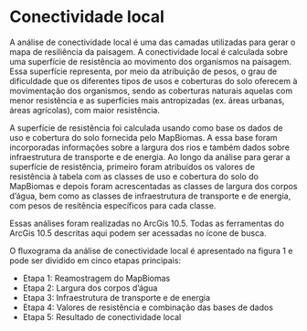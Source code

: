 # Conectividade local

A análise de conectividade local é uma das camadas utilizadas para gerar o mapa de resiliência da paisagem. A conectividade local é calculada sobre uma superfície de resistência ao movimento dos organismos na paisagem. Essa superfície representa, por meio da atribuição de pesos, o grau de dificuldade que os diferentes tipos de usos e coberturas do solo oferecem à movimentação dos organismos, sendo as coberturas naturais aquelas com menor resistência e as superfícies mais antropizadas (ex. áreas urbanas, áreas agrícolas), com maior resistência.

<!-- 2024-03-04 remover
As áreas resilientes às mudanças climáticas são classificadas por dois eixos, (1) a **heterogeneidade da paisagem** e (2) **conectividade local**. A conectividade local é calculada sobre uma superfície de resistência ao movimento dos organismos na paisagem. Essa superfície representa, por meio da atribuição de pesos, o grau de dificuldade que os diferentes tipos de usos e coberturas do solo oferecem à movimentação dos organismos, sendo as coberturas naturais aquelas com menor resistência e as superfícies mais antropizadas, com maior resistência (ex. áreas urbanas). -->

A superfície de resistência foi calculada usando como base os dados de uso e cobertura do solo fornecida pelo MapBiomas. A essa base foram incorporadas informações sobre a largura dos rios e também dados sobre infraestrutura de transporte e de energia. Ao longo da análise para gerar a superfície de resistência, primeiro foram atribuídos os valores de resistência à tabela com as classes de uso e cobertura do solo do MapBiomas e depois foram acrescentadas as classes de largura dos corpos d’água, bem como as classes de infraestrutura de transporte e de energia, com pesos de resitência específicos para cada classe.

Essas análises foram realizadas no ArcGis 10.5. Todas as ferramentas do ArcGis 10.5 descritas aqui podem ser acessadas no ícone de busca.

O fluxograma da análise de conectividade local é apresentado na figura 1 e pode ser dividido em cinco etapas principais:

+ Etapa 1: Reamostragem do MapBiomas
+ Etapa 2: Largura dos corpos d'água
+ Etapa 3: Infraestrutura de transporte e de energia
+ Etapa 4: Valores de resistência e combinação das bases de dados
+ Etapa 5: Resultado de conectividade local

<!-- 2024-03-04 [INSERIR FIGURA GERAL DO FLUXOGRAMA AQUI] -->


<!-- 
//////////////////////////////////////////////////////
2024-03-05
TUDO O QUE ESTÁ ABAIXO FOI SEPARADO EM qmd ESPECÍFICOS.
MANTIVE APENAS PARA CONFERÊNCIA ANTES DE FINALIZARMOS.
O TEXTO ATUALIZADO ESTÁ NOS QMD ESPECÍFICOS.
//////////////////////////////////////////////////////


## Bases de dados e arquivos utilizados na análise

As bases de dados e arquivos utilizadas em cada etapa da análise são apresentadas abaixo.

### Uso e cobertura do solo

+ MapBiomas Coleção 8 - Ano 2021 [LINK COLEÇÃO 8]: (Projeto MapBiomas – Coleção 8 da Série Anual de Mapas de Cobertura e Uso da Terra do Brasil, acessado em outubro de 2023 através do link: https://storage.googleapis.com/mapbiomas-public/initiatives/brasil/collection_8/lclu/coverage/brasil_coverage_2022.tif)  

### Largura dos rios

<!-- 2024-03-04 remover
As informações sobre largura dos rios foram derivadas a partir das camadas de águas abertas do MapBiomas [@mapbiomas_project_collection_2020], a camada de bacias hidrográficas no nível 8 [Lehner &Grill (2013)]<!--COLOCAR NO ZOTERO   e a camada de largura efetiva dos corpos d'água [Yamashida et al. 2014]. -->
<!--
+ MapBiomas Água: [INSERIR LINK BASE DE DADOS - PARA DOWNLOAD]

+ Bacias hidrográficas nível 8 (Lehner &Grill 2013): [INSERIR LINK BASE DE DADOS - PARA DOWNLOAD]

+ Largura efetiva dos corpos d'água (Yamashida et al. 2014): [INSERIR LINK BASE DE DADOS - PARA DOWNLOAD] -->

<!-- acho importante colocar também o link para o download, não somente a citação. No caso das bacias foi o HydroSHEDS? -->

<!-- 2024-03-04 remover
### Infraestrutura de transporte e de energia


As informações sobre infraestrutura de transporte foram originadas a partir das camadas de estradas pavimentadas, estradas não-pavimentadas e ferrovias fornecidas pelo Instituto Brasileiro de Geografia e Estatística (IBGE) (\[BCIM250, 2021\]) (<https://www.ibge.gov.br/geociencias/cartas-e-mapas/bases-cartograficas-continuas/15759-brasil.html?=&t=downloads>).
As bases de infraestrutura de energia correspondem às camadas de aerogeradores, centrais geradoras de energia fotovoltaicas, linhas de transmissão de energia eólica e usinas termelétricas fornecidas pela Agência Nacional de Energia Elétrica (ANEEL) (<https://gisepeprd2.epe.gov.br/WebMapEPE/>) e a camada de linhas de transmissão de energia fornecida pelo IBGE (\[BCIM250, 2021\]).


+ Estradas pavimentadas, estradas não-pavimentadas, ferrovias e linhas de transmissão de energia (IBGE - BCIM250, 2021):
<https://www.ibge.gov.br/geociencias/cartas-e-mapas/bases-cartograficas-continuas/15759-brasil.html?=&t=downloads>

+ Aerogeradores, centrais geradoras de energia fotovoltaicas, linhas de transmissão de energia eólica e usinas termelétricas (ANEEL):
<https://gisepeprd2.epe.gov.br/WebMapEPE/>

<!-- houve a necessidade de filtrar algum dados antes para fazer as análises, por exemplo na parte de energia, algum filtro foi aplicado para retirar informações que não eram necessárias? 


### Filtro *kernel*

+ Filtro *kernel*: [ADICIONAR ARQUIVO TXT COM O FILTRO] 


## Reamostragem do MapBiomas

A reamostragem da base de dados do MapBiomas corresponde à Etapa 1 da análise de conectividade local. Foi necessário reamostrar os dados do MapBiomas de 30 m (resolução original) para 90 m. A reamostragem foi realizada com o uso da ferramenta "Resample" pelo *método de vizinho mais próximo* (*nearest*). 

Para essa etapa, o arquivo de entrada "input raster" correspondeu à camada original do MapBiomas e para o arquivo de saída "output raster" atribuímos um novo nome. A resolução de aproximadamente 90 m (ou seja 0.00083333333) para o pixel do novo arquivo gerado foi indicada no campo `Output Cell Size (optional)`. A escolha do método `Nearest` foi definida no campo `Resampling technique (optional)` (@fig-1). No final do processo de reamostragem seguimos a mesma classificação proposta pelo MapBiomas para colorir os usos do solo (@map1-mapbiomas). Esse processo gerou a listagem de 29 classes de uso e cobertura do solo. 

<!-- 2024-03-04 remover
As análises conduzidas para o mapeamento das áreas resilientes às mudanças climáticas foram realizadas na resolução espacial de 90 metros. Desta forma, reamostramos os dados do MapBiomas, que originalmente estavam com resolução de 30 metros, para uma resolução de 90 metros. A reamostragem foi realizada com o uso da ferramenta "Resample" pelo **método de vizinho mais próximo** (*nearest*). O arquivo de entrada "input raster" correspondeu a camada original do MapBiomas, e para o arquivo de saída "output raster" atribuímos um novo nome. A resolução de aproximadamente 90 metros (ou seja 0.00083333333) para o pixel do novo arquivo gerado foi estabelecida no campo `Output Cell Size (optional)`. A escolha do método `Nearest` foi definida no campo `Resampling technique (optional)` (@fig-1). No final do processo de reamostragem seguimos a mesma classificação proposta pelo MapBiomas (com 27 classes) para colorir os usos do solo (@map1-mapbiomas).


![Método da reamostragem da superfície de uso e cobertura do solo (MapBiomas coleção 8 de 2021), de 30 m para 90 m, por meio da técnica NEAREST, no ArcGis 10.5.](figs/fig_1.png){width=100% #fig-1}

![Classificação do uso e cobertura do solo convertida de uma resolução de 30 m para 90 m, tomando como base MapBiomas, coleção 8 de 2023.](figs/map1_mapbiomas.png){width=100% #map1-mapbiomas}


## Largura dos corpos d'água

A camada de uso e cobertura do solo na escala de 90 m equivalente a águas abertas (rios, lagos e oceanos; @map2_aguas) foi subdividida em quatro classes distintas de acordo com a largura dos corpos d’água.

![Camada de águas abertas do MapBiomas, usada como base para classificação dos tamanhos dos rios.](figs/map2_aguas.png){width=100% #map2-aguas}


Nessa etapa, inicialmente extraímos a máscara de corpos de águas abertas e dividimos essa classe única em pedaços menores, regionalizando suas larguras por trechos. Esta divisão ocorreu com o uso da ferramenta “Raster Calculator” (@fig-2), por meio da intersecção entre as camadas matriciais de águas abertas e de bacias hidrográficas no nível 8, produzidas por Lehner &Grill (2013) (@map3-bacias).

![Ferramenta “Raster Calculator”, do programa ArcGis 10.5, utilizada para a intersecção entre as camadas de águas abertas e bacias hidrográficas, gerando trechos de corpos d’água utilizados para consulta da largura dos mesmos.](figs/fig_2.png){width=100% #fig-2}

![Bacias hidrográficas de nivel 8 (Lehner &Grill 2013).](figs/map3_bacias.png){width=100% #map3-bacias}

Para cada um dos trechos gerados, foi calculado o valor máximo de largura de cada trecho de águas abertas, por meio meio da estatística zonal (@fig-3). A largura efetiva máxima dos corpos d’água, de margem a margem, foi obtida através da base GWD – LR de Yamashida et al. 2014 (@map4-aguasporbacias). 

![Uso da ferramenta “Zonal Statistics”, do programa ArcGis 10.5, para calcular a largura máxima de cada trecho de corpos d’água por unidade de consulta.](figs/fig_3.png){width=100% #fig-3}

![Divisão da camada de águas abertas do MapBiomas recortada pelas bacias hidrográficas de nivel 8.](figs/map4_aguasPORbacias.png){width=100% #map4-aguasporbacias}

Com base nos valores de largura máxima agrupamos os trechos dos rios em quatro classes de largura:

+ i. 1 a 250 m;
+ ii. 250 a 1.000 m; 
+ iii. 1.000 a 4.000 m;
+ iv. maior de 4.000 m. 

Por meio da ferramenta “Mosaic to New Raster” (@fig-4), realizamos uma mosaicagem entre a camada contendo essas quatro classes e a camada do MapBiomas (já subtraída da classe de águas abertas), elevando de 29 para 32 o número de classes de uso e cobertura do solo.

![Ferramenta “Mosaic to New Raster”, do programa ArcGis 10.5, utilizada para fazer a mosaicagem entre a superfície contendo as quatro classes de corpos d’água com larguras distintas e a superfície do MapBiomas 2021 na escala de 90 m sem a classe de águas abertas (a ser substituída pelas quatro novas classes de corpos d’água).](figs/fig_4.png){width=100% #fig-4}

<!--
//////////////////////////////////////////////////////////////////////////////////////////////////////////////////////////////////
ESTOU COLOCANDO ESSA SEÇÃO EM COMENTÁRIO PORQUE ESTÁ EXPLICADO ANTERIORMENTE. 
TALVEZ POSSAMOS REVISAR OS DOIS TEXTOS E VER SE TEM ALGUMA INFORMAÇÃO AQUI QUE AINDA NÃO FOI EXPLICADO ACIMA?
//////////////////////////////////////////////////////////////////////////////////////////////////////////////////////////////////

## Classificação das larguras dos rios

A classe de cobertura do solo equivalente a águas abertas (rios, lagos e oceanos) recebeu valores de resistência variando em função da largura desses corpos d’água já que rios maiores são barreiras mais resistentes à movimentação da biodiversidade terrestre. Para que isso fosse possível, tivemos que dividir os corpos d’água em pedaços menores, regionalizando suas larguras por trechos. Nesta divisão usamos as bacias hidrográficas no nível 8 produzidas por Venticinque e colaboradores (2021). Os trechos de corpos d’água foram utilizados para segmentar a largura efetiva dos corpos d’água, de margem a margem, ao longo de todo o canal da base disponibilizada por Yamashida e colaboradores (2014).

Para cada trecho da máscara de corpos d’água por bacias, com base nos dados de largura efetiva de margem a margem, extraímos o valor máximo de largura, sendo esse valor utilizado como medida de largura de cada trecho de águas abertas. Uma vez identificada a largura máxima de cada trecho de corpo d’água, agrupamos os rios nas seguintes classes de largura: i. 1 a 250 metros, ii. 250 a 1000 metros, iii. 1000 a 4000 metros e iv. maiores de 4000 metros. A inclusão dessas quatro classes de largura de corpos d’água, elevou de 34 para 37 o número de classes de cobertura do solo. Os valores de resistência atribuído para cada uma dessas classes variou e podem ser vistos na @tbl-2.



## Infraestrutura de transporte e de energia

<!-- 2024-03-04 Precisa descrever aqui quais dados estão sendo utlizados. Bases IBGE e ANEEL e listar direitinho quais dados dessas bases - não foram todos de energia e isso precisa ficar bem claro. --> 
<!--
As camadas de infraestrutura de transporte e de energia foram inicialmente convertidas de formatos vetoriais para *raster*, com pixels de tamanho aproximado de 90 m (@fig-2). Essa conversão foi realizada para cada arquivo usando a ferramenta `Polyline to Raster`, onde o arquivo de entrada "Input Features" corresponde à camada de infraestrutura original e o arquivo de saída "Value field" é a camada *raster* que será criada. A definição da resolução espacial "Output Raster Dataset" corresponde a 0.00083333333 (ou seja 90 m de resolução).

![Método de conversão de arquivos vetoriais para arquivos matriciais (*raster*) já definindo os pixels com tamanho aproximado de 90 m, no ArcGis 10.5.](figs/fig2.png){width=100% #fig-2}

As camadas *raster* geradas receberam valores de resistência (ver item Valores de resistência) como atributo específico das classes de infraestrutura e, posteriormente, todas as camadas foram agrupadas em um único arquivo matricial. Para realizar esse agrupamento, usamos a ferramenta `Cell Statistics`, informando, no campo `overlay satatistic`, que o resultado do agrupamento deve considerar o valor máximo do pixel (@fig-3). Essa indicação é importante para que, na sobreposição das várias camadas de infraestrutura, prevaleça sempre o valor de pixel com resistência mais alta.

![Uso da ferramenta “`Cell Statistics`”, no ArcGis 10.5, para agrupar as bases de infraestrutura em uma única superfície, onde prevalecem os valores máximos de resistência atribuídos a cada classe.](figs/fig3.png){width=100% #fig-3}

Usando novamente a ferramenta `Cell Statistics` conjugamos as bases matriciais de infraestrutura de transporte e energia indicadas acima com a camada de uso e cobertura do solo combinada com as classes de corpos d'água. Da mesma forma como conduzido anteriormente, no agrupamento das camadas de infraestrutura de transporte e de energia, durante a sobreposição, prevaleceu sempre o maior valor de resistência: no campo `overlay satatistic` o resultado do agrupamento deve considerar o valor máximo do pixel (@fig-4). Feita esta operação, obtivemos uma nova superfície matricial (*raster*), combinando todas as classes listadas aqui.

![Uso da ferramenta “Cel Statistics”, no ArcGis 10.5, para agrupar a camada de infraestrutura de transporte e de energia com a camada de uso e cobertura em uma única superfície, onde prevalecem os valores máximos de resistência atribuídos a cada classe.](figs/fig4.png){width=100% #fig-4}


## Valores de resistência

Os valores de resistência para cada classe de uso e cobertura do solo foram atribuídos, por bioma, pela equipe do projeto e por especialistas. Esses valores variaram de 1 a 20 em números inteiros, sendo 1 o valor de menor resistência e 20 o de maior resistência (@tbl-1).

Iniciamos a atribuição dos valores de resistência na camada de uso e cobertura do solo (Tabela 1). A esse conjunto de dados, acrescentamos uma coluna na tabela de atributos, com as 4 classes de largura dos corpos d'água. Por fim, atribuímos à camada de infraestrutura de transporte e de energia, os valores de resistência e combinamos o resultado à camada anterior (conforme descrito no item anterior).

O mapa consolidado de cobertura e uso do solo, combinando as classes de largura dos corpos d'água e as classes de infraestrutura de transporte e de energia, totalizou 39 classes.
-->
<!-- NECESSÁRIO INCLUIR A TABELA DE RESISTÊNCIAS GERADA ATÉ AQUI -->

<!-- 2024-03-04 remover
Os valores de resistência têm como objetivo representar de forma comparativa o grau de dificuldade imposto à movimentação da biodiversidade por cada classe específica de uso e cobertura do solo. As premissas assumidas para definir os valores foram: i. quanto maior for a diferença estrutural da classe de cobertura do solo para o hábitat original do bioma, maior será a dificuldade à movimentação que a classe oferece e ii. corpos d’água mais largos oferecem maior resistência ao deslocamento de organismos terrestres na paisagem do que corpos d’água mais estreitos. -->


<!--
|N|Classe de cobertura do solo|Amazônia|Caatinga|Cerrado|Mata Atlântica|Pampa|Pantanal|
|--:|--:|--:|--:|--:|--:|--:|--:|
|1|Afloramento rochoso|3|1|2|3|2|-|
|2|Algodão|7|7|10|-|-|-|
|3|Aquacultura|-|10|7|7|7|-|
|4|Área urbana|20|20|20|20|20|20|
|5|Áreas alagadas (Campos e Pântanos)|1|-|1|2|1|1|
|6|Arroz|-|-|10|10|10|-|
|7|Café|-|7|10|4|-|-|
|8|Cana de açúcar|15|10|10|10|-|10|
|9|Citrus|-|-|10|4|-|-|
|10|Dendê|10|-|-|-|-|-|
|11|Floresta alagada|1|-|-|-|-|-|
|12|Formação campestre (campos)|1|1|1|2|1|1|
|13|Formação de savana|1|1|1|2|-|1|
|14|Formação florestal|1|1|1|1|1|1|
|15|Mangue|1|1|1|1|-|-|
|16|Mineração|20|20|20|20|20|20|
|17|Mosaico de usos|10|7|10|10|10|7|
|18|Outras áreas não vegetadas|10|10|10|10|10|10|
|19|Outras culturas perenes|10|7|7|4|-|-|
|20|Outras culturas temporárias|15|7|10|10|10|5|
|21|Outras formações não florestais|-|7|-|2|-|-|
|22|Pastagem|17|7|7|9|7|7|
|23|Praia, duna e areal|2|2|2|2|2|2|
|24|Salina (Apicum)|2|1|2|2|-|-|
|25|Silvicultura (floresta plantada)|7|2|7|3|10|5|
|26|Soja|17|10|10|10|10|10|
|27|Vegetação de restinga arbórea|-|1|-|1|1|-|
|28|Vegetação de restinga herbácea|-|1|-|2|1|-|
|29|Corpos d’águas abertas até 250 m|2|2|2|2|2|2|
|30|Corpos d’águas abertas de 250 a 1000 m|5|5|5|5|5|5|
|31|Corpos d’águas abertas de 1000 a 4000 m|10|10|10|10|10|10|
|32|Corpos d’águas abertas acima de 4000 m|12|12|12|12|12|12|
|33|Aerogeradores|15|15|15|15|15|15|
|34|Centrais geradoras de energia solar|15|17|17|17|17|17|
|35|Estradas não pavimentadas|10|10|7|10|7|3|
|36|Estradas pavimentadas|20|20|20|20|20|20|
|37|Ferrovias|10|10|10|10|10|10|
|38|Linhas de transmissão (tradicionais e anexas ao sistema eólico)|10|7|7|7|7|7|
|39|Termelétricas|20|20|20|20|20|20|
: Valores de resistência, por bioma, para as 39 classes de uso e cobertura do solo, resultado da combinação das superfícies de uso e cobertura do solo do MapBiomas (N: 1 - 28), as classes de tamanho dos rios (N: 29 - 32) e da camada de infraestrutura de transporte e de energia (N: 33 - 39). {#tbl-1}
-->

<!--
COMO COLOCAMOS ESSES VALORES DENTRO DAS NOSSAS CAMADAS? 
NO TEXTO SAIMOS DIRETO DAS CAMADAS E DA TABELO PRO MAPA FINAL DE RESISTÊNCIA SEM DIZER COMO PODEMOS DEFINIR OS VALORES DOS PIXELS
-->

<!--
ATUALIZAR MAPA DE RESISTÊNCIA
 -->
<!--
![Superfície de resistência gerada a partir do mapa com 39 classes de uso e cobertura do solo, resultado da combinação das superfícies de uso e cobertura do solo do MapBiomas e de infraestrutura. Nesta superfície a resistência das águas abertas (rios, lagos e oceanos) não foi diferenciada em função da largura dos corpos d’água.](figs/fig6.png){width=100% #fig-5}


## Resultado de conectividade local
-->
<!--
FALTA COMPLEMENTAR TODA ESSAS SESSÃO COM AS IMAGENS DE COMO FAZER O PASSO A PASSO NO ARCGIS

**2024 -  ainda nao temos as fotos com o passo a passo dessa seção (fig 6 até a 11)**
-->
<!--
A superfície final de conectividade local foi gerada a partir dos seguintes passos:

Passo 1 - Usando a ferramenta “Reclassify” do Spatial Analyst (Figura 9 - @fig6) construímos máscaras a partir da superfície de uso e cobertura do solo, gerando duas superfícies:
+ a.	Superfície de águas abertas, onde as classes de largura dos rios receberam o valor de 1 e as demais classes foram consideradas como "NoData" (@fig7).
+ b.	Superfície terrestre, onde as classes de água foram reclassificadas para "NoData" e das demais receberam o valor igual a 1 (@fig7).
-->
<!--
ADICIONAR FIGURA 6 MOSTRANDO COMO FAZER O RECLASSIFY
ADICIONAR COMO FICAM AS IMAGENS DAS SUPERFICIES A E B??
-->
<!--
Passo 2 - Usando a ferramenta Focal Statistics, aplicamos a função *kernel* à superfície de resistência gerada para todo o Brasil (Figura 10 - @fig8). Esta análise considerou uma função de decaimento linear em uma janela móvel definida por um raio de 23 pixels (~2.070 m).
-->
<!-- 2024-03-04 remover
que representa o contexto espacial em que cada pixel está inserido, reconhecendo que pixels mais próximos possuem maior influência um sobre o outro do que pixels mais distantes, influenciando o valor de conectividade local de cada pixel. Desta maneira, a função Kernel nos auxilia na tarefa de encontrar os melhores caminhos de deslocamento na paisagem, ou seja, aqueles caminhos que oferecem menor resistência. -->
<!--
Passo 3 - Multiplicamos a superfície gerada no passo 2 pela superfície *a* (águas abertas) geradas no Passo 1. Essa multiplicação foi realizada com o uso da ferramenta “Raster Calculator” (Figura 11 - @fig9), nos fornecendo os valores de conectividade local apenas para os corpos d’água.
-->
<!-- 2024-03-04 remover
Os valores de conectividade local gerados para as águas abertas, uma vez que foram gerados juntamente com os valores para as áreas terrestres (no Passo 2), consideram a influência da resistência das áreas terrestres na conectividade dos corpos d’água. Na prática isso quer dizer que se um pequeno corpo d’água estiver inserido em uma área de baixa resistência, como uma formação florestal, ele terá valores de conectividade local maiores do que se estiver inserido em uma área de alta resistência, como uma pastagem, por exemplo. -->
<!--
Passo 4 - Multiplicamos a superfície *b* (máscara das classes terrestres) gerada no Passo 1 pela superfície de resistência original. Esta operação foi realizada com o auxílio da ferramenta “Raster Calculator” (Figura 11 - @fig9) e nos forneceu um arquivo de resistência apenas para as áreas terrestres.
-->
<!-- 2024-03-04 remover
Neste cenário os valores de resistência das classes de águas abertas, por terem sido excluídos das análises, não afetam os valores de resistência das áreas terrestres. -->
<!--
Passo 5 - Aplicamos o filtro *kernel* à superfície de resistência das classes terrestres (gerada no Passo 4). Essa análise foi realizada com o auxílio da ferramenta “Focal Statistics” e gerou uma camada de conectividade local onde as áreas terrestres não são influenciadas pelas águas abertas.
-->
<!-- 2024-03-04 remover
Ou seja, nesta operação esperamos que um organismo terrestre não evite um pixel de habitat na borda de um rio largo, por exemplo, simplesmente porque esse rio oferece uma grande resistência para ser transposto. -->
<!--
Passo 6 - Usando a ferramenta “Mosaic to new Raster” (Figura 12- @fig10), realizamos a mosaicagem das superfícies geradas nos Passos 4 e 5.
 Esse produto é considerado a nossa superfície final de conectividade local (Figura 13 - @fig11). -->
<!--
Por fim, para calcularmos os valores finais de conectividade local multiplicamos os valores de resistência por -1 por considerarmos que a conectividade é o inverso dos valores de resistência suavizados pelo filtro *kernel* @fig-7.


![Conectividade local, definida como o inverso da resistência à movimentação de organismos das diferentes classes de uso e coberturas do solo.](figs/fig7.png){width=100% #fig-7}  -->



